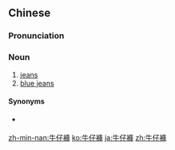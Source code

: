 {{also|牛仔裤}}
==Chinese==
{{zh-forms|s=牛仔裤|type=21|lit=cowboy pants}}

===Pronunciation===
{{zh-pron
|m=niúzǎikù,niúzǐkù,2nb=variant
|c=ngau4 zai2 fu3
|h=pfs=ngiù-chṳ́-fu
|mn=gû-仔-khò͘
|w=3nyieu tse khu
|cat=n
}}

===Noun===
{{zh-noun}}

# [[jeans]]
# [[blue jeans]]

====Synonyms====
* {{qualifier|Min Nan}} {{zh-l|拍鐵仔褲}}

{{zh-cat|Clothing}}

[[zh-min-nan:牛仔褲]]
[[ko:牛仔褲]]
[[ja:牛仔褲]]
[[zh:牛仔褲]]